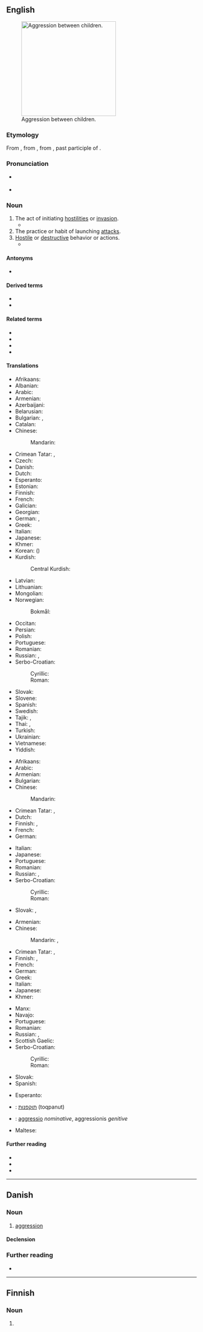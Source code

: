 {{also|Aggression}}
==English==
[[File:Bullying_on_Instituto_Regional_Federico_Errázuriz_(IRFE)_in_March_5,_2007.jpg|thumb|250px|upright|Aggression between children.]]

===Etymology===
From {{bor|en|frm|aggression}}, from {{der|en|la|aggressio}}, from {{m|la|aggressus}}, past participle of {{m|la|aggredior||to approach, address, attack}}.

===Pronunciation===
* {{a|US}} {{IPA|en|/əˈɡɹɛʃən/}}
* {{audio|en|LL-Q1860 (eng)-Vealhurl-aggression.wav|Audio (UK)}}

===Noun===
{{en-noun|~}}

# The act of initiating [[hostility|hostilities]] or [[invasion]].
#*{{quote-journal
|en
|work=[[w:+972 Magazine|+972 Magazine]]
|author=[[w:Hagai El-Ad|Hagai El-Ad]]
|translator=Yoni Molad
|passage=Control, dispossession, violence, and tyranny are not “defensive”: they are part of an organized, ongoing '''aggression'''.
|url=https://972mag.com/democracy-deports-human-rights-workers/141206/
|title=What kind of democracy deports human rights workers?
|date=2019-4-28}}
# The practice or habit of launching [[attack]]s.
# [[hostile|Hostile]] or [[destructive]] behavior or actions.
#* {{quote-journal
|en
|year=2018
|author=Michael Cottakis – LSE
|title=Colliding worlds: Donald Trump and the European Union
|work=LSE's blog
|url=http://blogs.lse.ac.uk/europpblog/2018/06/12/colliding-worlds-donald-trump-and-the-european-union/
|passage=The decision to impose a steel and aluminum tariff is an act of '''aggression''' which makes trade war between the two pillars of the West a grim possibility.
}}

====Antonyms====
* {{l|en|nonaggression}}

====Derived terms====
* {{l|en|war of aggression}}
* {{l|en|microaggression}}

====Related terms====
* {{l|en|aggress}}
* {{l|en|aggressive}}
* {{l|en|aggressiveness}}
* {{l|en|aggressor}}

====Translations====
{{trans-top|act of initiating hostilities or invasion}}
* Afrikaans: {{t|af|aggressie}}
* Albanian: {{t+|sq|agresion|m}}
* Arabic: {{t+|ar|عُدْوَان|m}}
* Armenian: {{t+|hy|ագրեսիա}}
* Azerbaijani: {{t+|az|təcavüz}}
* Belarusian: {{t|be|агрэ́сія|f|sc=Cyrl}}
* Bulgarian: {{t+|bg|агре́сия|f}}, {{t+|bg|нападе́ние|n}} {{qualifier|act}}
* Catalan: {{t+|ca|agressió|f}}
* Chinese:
*: Mandarin: {{t+|cmn|侵略|tr=qīnlüè|sc=Hani}}
* Crimean Tatar: {{t|crh|tecavuz}}, {{t|crh|agressiya}}
* Czech: {{t+|cs|agrese|f}}
* Danish: {{t|da|aggression}}
* Dutch: {{t+|nl|agressie}}
* Esperanto: {{t|eo|agreso}}
* Estonian: {{t|et|agressioon}}
* Finnish: {{t+|fi|hyökkäys}}
* French: {{t+|fr|agression|f}}
* Galician: {{t|gl|agresión|f}}
* Georgian: {{t|ka|აგრესია|sc=Geor}}
* German: {{t+|de|Aggression|f}}, {{t+|de|Angriff|m}}
* Greek: {{t+|el|επιθετικότητα|f}}
* Italian: {{t+|it|aggressione|f}}
* Japanese: {{t+|ja|侵略|tr=しんりゃく, shinryaku|sc=Jpan}}
* Khmer: {{t+|km|អធិក្រម|tr=a’tʰi’krɑm|sc=Khmr}}
* Korean: {{t+|ko|침략}} ({{t+|ko|侵略}})
* Kurdish:
*: Central Kurdish: {{t|ckb|دەس درێژی}}
{{trans-mid}}
* Latvian: {{t|lv|agresija|f}}
* Lithuanian: {{t|lt|agrèsija|f}}
* Mongolian: {{t-needed|mn}}
* Norwegian:
*: Bokmål: {{t+|nb|aggresjon}}
* Occitan: {{t+|oc|agression|f}}
* Persian: {{t+|fa|تجاوز|tr=tajâvoz|sc=fa-Arab}}
* Polish: {{t+|pl|agresja|f}}
* Portuguese: {{t+|pt|agressão|f}}
* Romanian: {{t+|ro|agresiune|f}}
* Russian: {{t+|ru|агре́ссия|f}}, {{t+|ru|нападе́ние|n}} {{qualifier|act}}
* Serbo-Croatian:
*: Cyrillic: {{t|sh|агрѐсија|f|sc=Cyrl}}
*: Roman: {{t+|sh|agrèsija|f}}
* Slovak: {{t|sk|agresia|f}}
* Slovene: {{t+|sl|agresija|f}}
* Spanish: {{t+|es|agresión|f}}
* Swedish: {{t+|sv|aggression}}
* Tajik: {{t|tg|таҷовуз|sc=Cyrl}}, {{t+|tg|агрессия|sc=Cyrl}}
* Thai: {{t|th|ความก้าวร้าว}}, {{t+|th|การรุกราน}}
* Turkish: {{t+|tr|saldırganlık}}
* Ukrainian: {{t+|uk|агре́сія|f|sc=Cyrl}}
* Vietnamese: {{t+|vi|xâm lược}}
* Yiddish: {{t|yi|אַגרעסיע|f}}
{{trans-bottom}}

{{trans-top|the practice or habit of launching attacks}}
* Afrikaans: {{t|af|aggressie}}
* Arabic: {{t+|ar|عِدْوَان|m}}
* Armenian: {{t+|hy|ագրեսիվություն|sc=Armn}}
* Bulgarian: {{t+|bg|агреси́вност|f}}
* Chinese:
*: Mandarin: {{t+|cmn|侵略|tr=qīnlüè|sc=Hani}}
* Crimean Tatar: {{t|crh|tecavuz}}, {{t|crh|agressiya}}
* Dutch: {{t+|nl|agressie}}
* Finnish: {{t+|fi|väkivaltaisuus}}, {{t+|fi|hyökkäävyys}}
* French: {{t+|fr|agression|f}}
* German: {{t+|de|Aggression|f}}
{{trans-mid}}
* Italian: {{t+|it|aggressione|f}}
* Japanese: {{t+|ja|侵略|tr=しんりゃく, shinryaku|sc=Jpan}}
* Portuguese: {{t+|pt|agressão|f}}
* Romanian: {{t+|ro|agresiune|f}}
* Russian: {{t+|ru|агре́ссия|f}}, {{t+|ru|агресси́вность|f}}
* Serbo-Croatian:
*: Cyrillic: {{t|sh|агрѐсија|f|sc=Cyrl}}
*: Roman: {{t+|sh|agrèsija|f}}
* Slovak: {{t|sk|agresivita}}, {{t|sk|agresívnosť}}
{{trans-bottom}}

{{trans-top|hostile or destructive behavior or actions}}
* Armenian: {{t+|hy|ագրեսիա}}
* Chinese:
*: Mandarin: {{t+|cmn|攻擊|sc=Hani}}, {{t+|cmn|攻击|tr=gōngjī, gōngjí|sc=Hani}}
* Crimean Tatar: {{t|crh|tecavuz}}, {{t|crh|agressiya}}
* Finnish: {{t+|fi|väkivaltaisuus}}, {{t+|fi|hyökkäävyys}}
* French: {{t+|fr|agression|f}}
* German: {{t+|de|Aggression|f}}
* Greek: {{t+|el|επιθετικότητα|f}}
* Italian: {{t+|it|aggressione|f}}
* Japanese: {{t+|ja|攻撃|tr=こうげき, kōgeki|sc=Jpan}}
* Khmer: {{t|km|ការឈ្លានពាន|tr=kaa clien-pien|sc=Khmr}}
{{trans-mid}}
* Manx: {{t|gv|aggair|m}}
* Navajo: {{t|nv|hashké nídzin}}
* Portuguese: {{t+|pt|agressão|f}}
* Romanian: {{t+|ro|agresiune|f}}
* Russian: {{t+|ru|агре́ссия|f}}, {{t+|ru|нападе́ние|n}}
* Scottish Gaelic: {{t|gd|miann còmhraig|m|f}}
* Serbo-Croatian:
*: Cyrillic: {{t|sh|агрѐсија|f|sc=Cyrl}}
*: Roman: {{t+|sh|agrèsija|f}}
* Slovak: {{t|sk|agresia}}
* Spanish: {{t+|es|agresión|f}}
{{trans-bottom}}

{{checktrans-top}}
* Esperanto: {{t-check|eo|agresemo}}
* {{ttbc|he}}: [[תוקפנות]] (toqpanut)
{{trans-mid}}
* {{ttbc|la}}: [[aggressio]] ''nominative'', aggressionis ''genitive''
* Maltese: {{t-check|mt|aggressjoni}}
{{trans-bottom}}

====Further reading====
* {{projectlink|wikipedia}}
* {{R:Webster 1913}}
* {{R:Century 1911}}
{{C|en|Human behaviour}}
----

==Danish==

===Noun===
{{da-noun|en|er}}

# [[#English|aggression]]

====Declension====
{{da-decl|en|er}}

===Further reading===
* {{R:DDO}}

----

==Finnish==

===Noun===
{{head|fi|noun form}}

# {{infl of|fi|aggressio||gen|s}}